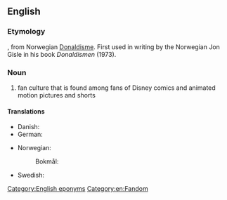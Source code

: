 ==English==
{{wikipedia}}

===Etymology===
{{suffix|en|Donald Duck|ism}}, from Norwegian [[Donaldisme]]. First used in writing by the Norwegian Jon Gisle in his book ''Donaldismen'' (1973).

===Noun===
{{en-noun|-}}

# fan culture that is found among fans of Disney comics and animated motion pictures and shorts

====Translations====
{{trans-top|Disney fan culture}}
* Danish: {{t|da|Donaldisme}} <!--(In the danish translation of the mentioned book the term was andelogi/andelog)-->
* German: {{t|de|Donaldismus|m}}
{{trans-mid}}
* Norwegian:
*: Bokmål: {{t|nb|Donaldisme|m}}
* Swedish: {{t|sv|ankism|c}}
{{trans-bottom}}

[[Category:English eponyms]]

[[Category:en:Fandom]]